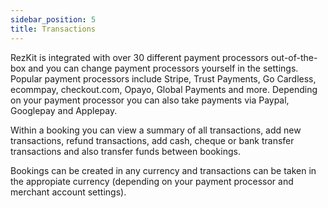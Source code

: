 ```yaml
---
sidebar_position: 5
title: Transactions
---
```


RezKit is integrated with over 30 different payment processors out-of-the-box and you can change payment processors yourself in the settings. Popular payment processors include Stripe, Trust Payments, Go Cardless, ecommpay, checkout.com, Opayo, Global Payments and more. Depending on your payment processor you can also take payments via Paypal, Googlepay and Applepay.

Within a booking you can view a summary of all transactions, add new transactions, refund transactions, add cash, cheque or bank transfer transactions and also transfer funds between bookings.

Bookings can be created in any currency and transactions can be taken in the appropiate currency (depending on your payment processor and merchant account settings).
